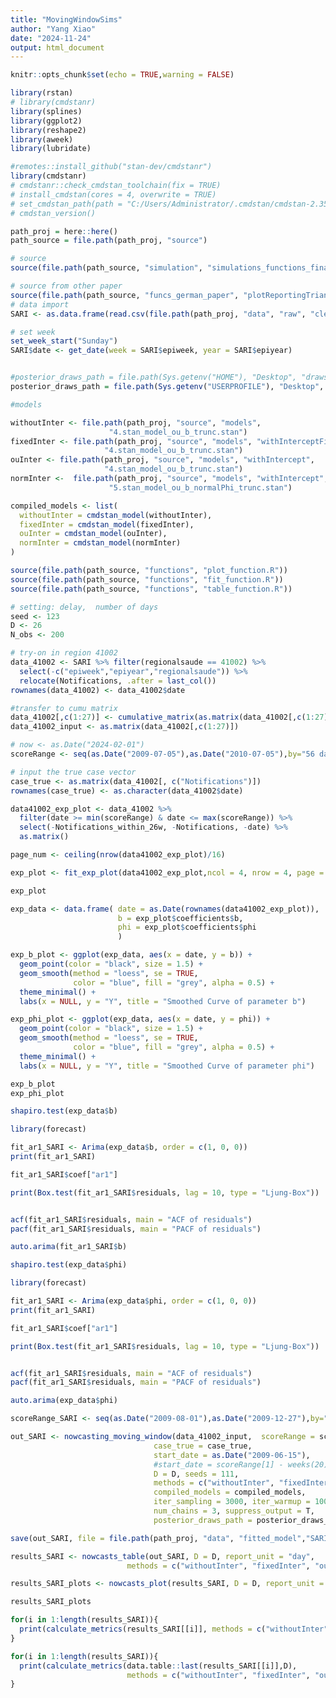 ```yaml
---
title: "MovingWindowSims"
author: "Yang Xiao"
date: "2024-11-24"
output: html_document
---
```


```r
knitr::opts_chunk$set(echo = TRUE,warning = FALSE)

library(rstan)
# library(cmdstanr)
library(splines)
library(ggplot2)
library(reshape2)
library(aweek)
library(lubridate)

#remotes::install_github("stan-dev/cmdstanr")
library(cmdstanr)
# cmdstanr::check_cmdstan_toolchain(fix = TRUE)
# install_cmdstan(cores = 4, overwrite = TRUE)
# set_cmdstan_path(path = "C:/Users/Administrator/.cmdstan/cmdstan-2.35.0")
# cmdstan_version()
```

```r
path_proj = here::here()
path_source = file.path(path_proj, "source")

# source
source(file.path(path_source, "simulation", "simulations_functions_final.R"))

# source from other paper
source(file.path(path_source, "funcs_german_paper", "plotReportingTriangle.R"))
# data import
SARI <- as.data.frame(read.csv(file.path(path_proj, "data", "raw", "clean_data_srag_epiweek_delay_table_PR.csv"),))

# set week
set_week_start("Sunday")
SARI$date <- get_date(week = SARI$epiweek, year = SARI$epiyear)


#posterior_draws_path = file.path(Sys.getenv("HOME"), "Desktop", "draws", "testEachMethods")
posterior_draws_path = file.path(Sys.getenv("USERPROFILE"), "Desktop", "draws", "temp")
```

```r
#models

withoutInter <- file.path(path_proj, "source", "models", 
                      "4.stan_model_ou_b_trunc.stan")
fixedInter <- file.path(path_proj, "source", "models", "withInterceptFixed",
                     "4.stan_model_ou_b_trunc.stan")
ouInter <- file.path(path_proj, "source", "models", "withIntercept",
                     "4.stan_model_ou_b_trunc.stan")
normInter <-  file.path(path_proj, "source", "models", "withIntercept",
                      "5.stan_model_ou_b_normalPhi_trunc.stan")

compiled_models <- list(
  withoutInter = cmdstan_model(withoutInter),
  fixedInter = cmdstan_model(fixedInter),
  ouInter = cmdstan_model(ouInter),
  normInter = cmdstan_model(normInter)
)
```

```r
source(file.path(path_source, "functions", "plot_function.R"))
source(file.path(path_source, "functions", "fit_function.R"))
source(file.path(path_source, "functions", "table_function.R"))

# setting: delay,  number of days
seed <- 123
D <- 26
N_obs <- 200

# try-on in region 41002
data_41002 <- SARI %>% filter(regionalsaude == 41002) %>%
  select(-c("epiweek","epiyear","regionalsaude")) %>%
  relocate(Notifications, .after = last_col())
rownames(data_41002) <- data_41002$date

#transfer to cumu matrix
data_41002[,c(1:27)] <- cumulative_matrix(as.matrix(data_41002[,c(1:27)]))
data_41002_input <- as.matrix(data_41002[,c(1:27)])

# now <- as.Date("2024-02-01")
scoreRange <- seq(as.Date("2009-07-05"),as.Date("2010-07-05"),by="56 day")

# input the true case vector
case_true <- as.matrix(data_41002[, c("Notifications")])
rownames(case_true) <- as.character(data_41002$date)
```

```r
data41002_exp_plot <- data_41002 %>% 
  filter(date >= min(scoreRange) & date <= max(scoreRange)) %>%
  select(-Notifications_within_26w, -Notifications, -date) %>%
  as.matrix()

page_num <- ceiling(nrow(data41002_exp_plot)/16)

exp_plot <- fit_exp_plot(data41002_exp_plot,ncol = 4, nrow = 4, page = c(1:page_num), if_fit = T)

exp_plot
```

```r
exp_data <- data.frame( date = as.Date(rownames(data41002_exp_plot)),
                        b = exp_plot$coefficients$b,
                        phi = exp_plot$coefficients$phi
                        )

exp_b_plot <- ggplot(exp_data, aes(x = date, y = b)) +
  geom_point(color = "black", size = 1.5) +       
  geom_smooth(method = "loess", se = TRUE,        
              color = "blue", fill = "grey", alpha = 0.5) +
  theme_minimal() +
  labs(x = NULL, y = "Y", title = "Smoothed Curve of parameter b")

exp_phi_plot <- ggplot(exp_data, aes(x = date, y = phi)) +
  geom_point(color = "black", size = 1.5) +       
  geom_smooth(method = "loess", se = TRUE,        
              color = "blue", fill = "grey", alpha = 0.5) +
  theme_minimal() +
  labs(x = NULL, y = "Y", title = "Smoothed Curve of parameter phi")

exp_b_plot
exp_phi_plot
```

```r
shapiro.test(exp_data$b)

library(forecast)

fit_ar1_SARI <- Arima(exp_data$b, order = c(1, 0, 0))
print(fit_ar1_SARI)

fit_ar1_SARI$coef["ar1"]

print(Box.test(fit_ar1_SARI$residuals, lag = 10, type = "Ljung-Box"))


acf(fit_ar1_SARI$residuals, main = "ACF of residuals")
pacf(fit_ar1_SARI$residuals, main = "PACF of residuals")

auto.arima(fit_ar1_SARI$b)
```

```r
shapiro.test(exp_data$phi)

library(forecast)

fit_ar1_SARI <- Arima(exp_data$phi, order = c(1, 0, 0))
print(fit_ar1_SARI)

fit_ar1_SARI$coef["ar1"]

print(Box.test(fit_ar1_SARI$residuals, lag = 10, type = "Ljung-Box"))


acf(fit_ar1_SARI$residuals, main = "ACF of residuals")
pacf(fit_ar1_SARI$residuals, main = "PACF of residuals")

auto.arima(exp_data$phi)
```


```r
scoreRange_SARI <- seq(as.Date("2009-08-01"),as.Date("2009-12-27"),by="28 day")

out_SARI <- nowcasting_moving_window(data_41002_input,  scoreRange = scoreRange_SARI, 
                                case_true = case_true,
                                start_date = as.Date("2009-06-15"),
                                #start_date = scoreRange[1] - weeks(20),
                                D = D, seeds = 111,
                                methods = c("withoutInter", "fixedInter", "ouInter", "normInter"),
                                compiled_models = compiled_models,
                                iter_sampling = 3000, iter_warmup = 1000, refresh = 0,
                                num_chains = 3, suppress_output = T,
                                posterior_draws_path = posterior_draws_path)

save(out_SARI, file = file.path(path_proj, "data", "fitted_model","SARI_090705_to_100606_seven_compareOU).RData"))

results_SARI <- nowcasts_table(out_SARI, D = D, report_unit = "day", 
                          methods = c("withoutInter", "fixedInter", "ouInter", "normInter"))

results_SARI_plots <- nowcasts_plot(results_SARI, D = D, report_unit = "week", methods = c("withoutInter", "fixedInter", "ouInter", "normInter"))
```

```r
results_SARI_plots
```


```r
for(i in 1:length(results_SARI)){
  print(calculate_metrics(results_SARI[[i]], methods = c("withoutInter", "fixedInter", "ouInter", "normInter")))
}
```



```r
for(i in 1:length(results_SARI)){
  print(calculate_metrics(data.table::last(results_SARI[[i]],D),
                          methods = c("withoutInter", "fixedInter", "ouInter", "normInter")))
}

```
